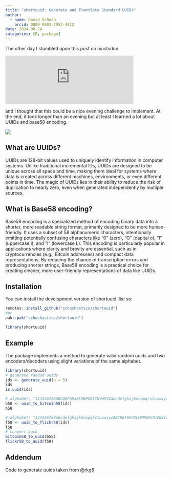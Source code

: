 ```yaml
---
title: "shortuuid: Generate and Translate Standard UUIDs"
author:
  - name: David Schoch
    orcid: 0000-0003-2952-4812
date: 2024-08-24
categories: [R, package]
---
```


The other day I stumbled upon this post on mastodon

<iframe src="https://fosstodon.org/@josi/112978240064605859/embed" class="mastodon-embed" style="max-width: 100%; border: 0" width="400" allowfullscreen="allowfullscreen"></iframe><script src="https://fosstodon.org/embed.js" async="async"></script>

and I thought that this could be a nice evening challenge to implement. At the end, it took longer than an evening but at least I learned a lot about UUIDs and base58 encoding.  

![](logo.png){fig-align="center"}

## What are UUIDs?

UUIDs are 128-bit values used to uniquely identify information in computer systems. Unlike traditional incremental IDs, UUIDs are designed to be unique across all space and time, making them ideal for systems where data is created across different machines, environments, or even different points in time. The magic of UUIDs lies in their ability to reduce the risk of duplication to nearly zero, even when generated independently by multiple sources.

## What is Base58 encoding?

Base58 encoding is a specialized method of encoding binary data into a shorter, more readable string format, primarily designed to be more human-friendly. It uses a subset of 58 alphanumeric characters, intentionally omitting potentially confusing characters like "0" (zero), "O" (capital o), "I" (uppercase i), and "l" (lowercase L). This encoding is particularly popular in applications where clarity and brevity are essential, such as in cryptocurrencies (e.g., Bitcoin addresses) and compact data representations. By reducing the chance of transcription errors and producing shorter strings, Base58 encoding is a practical choice for creating cleaner, more user-friendly representations of data like UUIDs.

## Installation

You can install the development version of shortuuid like so:

``` r
remotes::install_github("schochastics/shortuuid")
#or
pak::pak("schochastics/shortuuid")
```
```r
library(shortuuid)
```

## Example

The package implements a method to generate valid random uuids and two encoders/decoders using slight variations of the same alphabet. 

```r
library(shortuuid)
# generate random uuids
ids <- generate_uuid(n = 5)
ids
is.uuid(ids)

# alphabet: "123456789ABCDEFGHJKLMNPQRSTUVWXYZabcdefghijkmnopqrstuvwxyz"
b58 <- uuid_to_bitcoin58(ids)
b58

# alphabet: "123456789abcdefghijkmnopqrstuvwxyzABCDEFGHJKLMNPQRSTUVWXYZ"
f58 <- uuid_to_flickr58(ids)
f58
# convert back
bitcoin58_to_uuid(b58)
flickr58_to_uuid(f58)
```

## Addendum

Code to generate uuids taken from [@rkg8](https://github.com/rkg82/uuid-v4)

